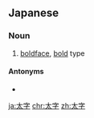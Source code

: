 ==Japanese==
{{ja-kanjitab|太|字}}

===Noun===
{{ja-noun|ふとじ}}

# [[boldface]], [[bold]] type

====Antonyms====
* {{l/ja|細字}}

[[ja:太字]]
[[chr:太字]]
[[zh:太字]]